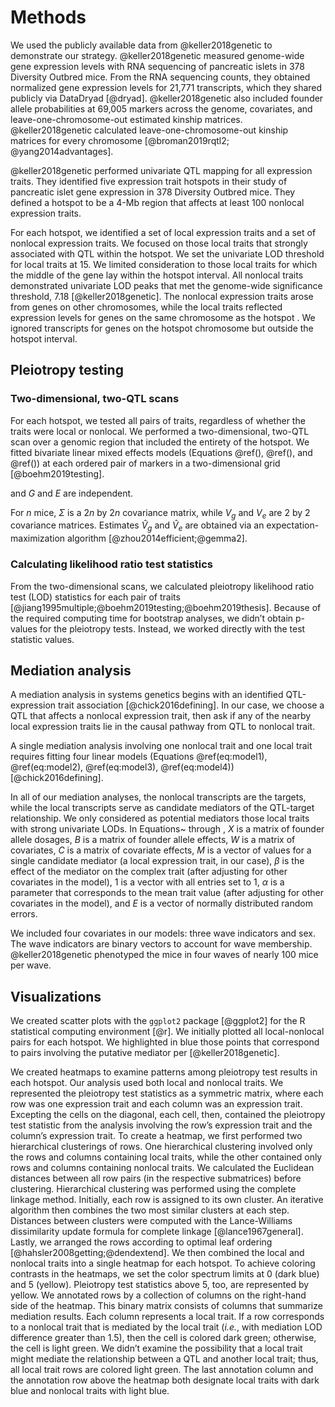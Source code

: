 # Methods

We used the publicly available data from @keller2018genetic to demonstrate our strategy. @keller2018genetic
measured genome-wide gene expression levels with RNA sequencing of pancreatic islets in 378 Diversity Outbred mice. From the RNA sequencing counts, they obtained normalized gene expression levels for 21,771 transcripts, which they shared publicly via DataDryad [@dryad]. @keller2018genetic also included founder allele probabilities at 69,005 markers across the genome, covariates, and leave-one-chromosome-out estimated kinship matrices. @keller2018genetic calculated leave-one-chromosome-out kinship matrices for every chromosome [@broman2019rqtl2; @yang2014advantages].

@keller2018genetic performed univariate QTL mapping for all expression traits. 
They identified five expression trait hotspots in their
study of pancreatic islet gene expression in 378 Diversity Outbred mice. They
defined a hotspot to be a 4-Mb region that affects at least 100 nonlocal expression
traits.

For each hotspot, we identified a set of local expression traits and a
set of nonlocal expression traits. We focused on those local 
traits that strongly associated with QTL within the hotspot. We set the univariate LOD threshold for 
local traits at 15. We limited consideration to those local traits for which the middle of the gene lay 
within the hotspot interval. 
All nonlocal traits demonstrated univariate LOD peaks that met
the genome-wide significance threshold, 7.18 [@keller2018genetic]. The nonlocal expression traits arose 
from genes
on other chromosomes, while the local traits reflected expression levels for
genes on the same chromosome as the hotspot . We ignored transcripts for genes on the hotspot chromosome 
but outside the hotspot interval. 



## Pleiotropy testing

### Two-dimensional, two-QTL scans


\begin{equation}
vec(Y) = X vec(B) + vec(G) + vec(E)
(\#eq:mvlmm)
\end{equation}

For each hotspot, we tested all pairs of traits, regardless of whether the traits were local or nonlocal. 
We performed a
two-dimensional, two-QTL scan over a genomic region that included the entirety of the
hotspot. We fitted bivariate linear mixed effects models (Equations \@ref(), \@ref(), and \@ref()) at each ordered pair of markers in a two-dimensional grid [@boehm2019testing].




\begin{equation}
G \sim MN_{n x 2}(0, K, V_g)
(\#eq:g)
\end{equation}

\begin{equation}
E \sim MN_{n x 2}(0, I_n, V_e)
(\#eq:e)
\end{equation}

and $G$ and $E$ are independent.

\begin{equation}
\hat B = (X^T\hat \Sigma^{-1}X)^{-1}X^T\hat\Sigma^{-1}Y
(\#eq:Bhat)
\end{equation}

\begin{equation}
\hat \Sigma = \hat V_g \otimes \hat K + \hat V_e \otimes I_n
(\#eq:Sigmahat)
\end{equation}

\begin{equation}
l_{10}(\hat B, \hat \Sigma) = - \frac{1}{2}\log_{10}\left((Y - X\hat B)^T\hat \Sigma^{-1}(Y - X\hat B)\right) - n\log_{10}(2\pi) - \log_{10}|\hat \Sigma|
(\#eq:loglik)
\end{equation}


For $n$ mice, $\Sigma$ is a $2n$ by $2n$ covariance matrix, while $V_g$ and $V_e$ are $2$ by $2$ covariance matrices. Estimates $\hat V_g$ and $\hat V_e$ are obtained via an expectation-maximization algorithm [@zhou2014efficient;@gemma2].


### Calculating likelihood ratio test statistics

From the two-dimensional scans, we calculated pleiotropy likelihood ratio test (LOD) statistics for each
pair of traits [@jiang1995multiple;@boehm2019testing;@boehm2019thesis]. Because of the required
computing time for bootstrap analyses, we didn't obtain p-values for the pleiotropy tests. Instead,
we worked directly with the test statistic values.



\begin{equation}
LOD = \log_{10} \left(\frac{\max_{\lambda_1, \lambda_2}L(B, \Sigma, \lambda_1, \lambda_2)}{\max_{\lambda}L(B, \Sigma, \lambda, \lambda)} \right)
(\#eq:lod)
\end{equation}




## Mediation analysis

A mediation analysis in systems genetics begins with an identified QTL-expression trait 
association [@chick2016defining]. In our case, we choose a QTL that affects a nonlocal expression trait, then ask if any of 
the nearby local expression traits lie in the causal pathway from QTL to nonlocal trait. 

A single mediation analysis involving one nonlocal trait and one local trait requires fitting four linear models (Equations \@ref(eq:model1), \@ref(eq:model2), \@ref(eq:model3), \@ref(eq:model4)) [@chick2016defining].

\begin{equation}
Y = \alpha 1 + WC + E
(\#eq:model1)
\end{equation}

\begin{equation}
Y = XB + WC + E
(\#eq:model2)
\end{equation}

\begin{equation}
Y = \alpha 1 + WC + M\beta + E
(\#eq:model3)
\end{equation}

\begin{equation}
Y = XB + WC + M\beta + E
(\#eq:model4)
\end{equation}

In all of our mediation analyses, the nonlocal transcripts are the targets, while the local
transcripts serve as candidate mediators of the QTL-target relationship. 
We only considered as potential mediators those local traits with strong univariate LODs.
In Equations~\ref{eq:model1} through \ref{eq:model4}, $X$ is a matrix of founder allele dosages,
$B$ is a matrix
of founder allele effects, $W$ is a matrix of covariates, $C$ is a matrix of covariate
effects, $M$ is a vector of values for a single candidate mediator (a local expression trait, in our case), $\beta$ is the effect
of the mediator on the complex trait (after adjusting for other covariates in the model), 1 is a vector with all entries set to 1, $\alpha$
is a parameter that corresponds to the mean trait value (after adjusting for other covariates in the model), and $E$ is a vector of normally distributed random errors. 

We included four covariates in our models: three wave indicators and sex. The wave indicators are binary vectors to account for wave membership. @keller2018genetic phenotyped the mice in four waves of nearly 100 mice per wave. 


## Visualizations

We created scatter plots with the `ggplot2` package [@ggplot2] for the R
statistical computing environment [@r]. We initially plotted all local-nonlocal pairs for each hotspot. We highlighted in blue those points that correspond to pairs involving the putative mediator per [@keller2018genetic].



We created heatmaps to examine patterns among pleiotropy test results in each hotspot. Our analysis used both 
local and nonlocal traits.
We represented the pleiotropy test statistics as a symmetric matrix, where each row was one expression
trait and each column was an expression trait. 
Excepting the cells on the diagonal, each cell, then, contained the pleiotropy test statistic
from the analysis involving the row's expression trait and the column's expression trait.
To create a heatmap, we first performed two hierarchical clusterings of rows. 
One hierarchical clustering involved only the rows and columns containing local traits, while the other contained only 
rows and columns containing nonlocal traits.
We calculated the Euclidean distances between all row pairs (in the respective 
submatrices) before clustering. Hierarchical clustering was performed using the complete 
linkage method. Initially, each row is assigned to its own cluster. An iterative 
algorithm then combines the two most similar clusters at each step. Distances between 
clusters were computed with the Lance-Williams dissimilarity update formula for complete 
linkage [@lance1967general]. Lastly, we arranged the rows according to optimal leaf ordering [@hahsler2008getting;@dendextend]. 
We then combined the
local and nonlocal traits into a single heatmap for each hotspot. 
To achieve coloring contrasts in the heatmaps, we
set the color spectrum limits at 0 (dark blue) and 5 (yellow). Pleiotropy test statistics above 5, too, are 
represented by
yellow. We annotated rows by a collection of columns on the right-hand side of the heatmap. This binary matrix 
consists of columns that summarize mediation results. Each column represents a local trait. If a row 
corresponds to a nonlocal trait that is mediated by the local trait (*i.e.*, with mediation LOD 
difference greater than 1.5), then the cell is colored dark green; 
otherwise, the cell is light green. We didn't examine the possibility that a local trait might 
mediate the relationship between a QTL and another local trait; thus, all local trait rows are 
colored light green. The last annotation column and the annotation row above the heatmap both 
designate local traits with dark blue and nonlocal traits with light blue.









